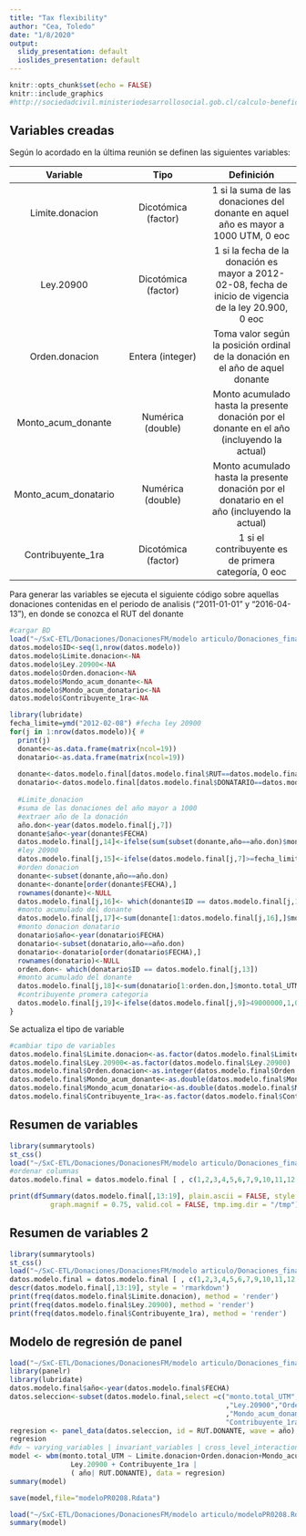 ```yaml
---
title: "Tax flexibility"
author: "Cea, Toledo"
date: "1/8/2020"
output:
  slidy_presentation: default
  ioslides_presentation: default
---
```


```r
knitr::opts_chunk$set(echo = FALSE)
knitr::include_graphics
#http://sociedadcivil.ministeriodesarrollosocial.gob.cl/calculo-beneficio-tributario/
```

## Variables creadas 

Según lo acordado en la última reunión se definen las siguientes variables:

| Variable 	| Tipo 	| Definición 	|
|:-:	|:-:	|:-:	|
| Limite.donacion 	| Dicotómica (factor) 	| 1 si la suma de las donaciones del donante en aquel año es mayor a 1000 UTM, 0 eoc 	|
| Ley.20900 	| Dicotómica (factor) 	| 1 si la fecha de la donación es mayor a 2012-02-08, fecha de inicio de vigencia de la ley 20.900, 0 eoc 	|
| Orden.donacion 	| Entera (integer) 	| Toma valor según la posición ordinal de la donación en el año de aquel donante 	|
| Monto_acum_donante 	| Numérica (double) 	| Monto acumulado hasta la presente donación por el donante en el año (incluyendo la actual) 	|
| Monto_acum_donatario 	| Numérica (double) 	| Monto acumulado hasta la presente donación por el donatario en el año (incluyendo la actual) 	|
| Contribuyente_1ra 	| Dicotómica (factor) 	| 1 si el contribuyente es de primera categoría, 0 eoc 	|

Para generar las variables se ejecuta el siguiente código sobre aquellas donaciones contenidas en el periodo de analisis ("2011-01-01" y "2016-04-13"), en donde se conozca el RUT del donante

```r
#cargar BD
load("~/SxC-ETL/Donaciones/DonacionesFM/modelo articulo/Donaciones_final_20julio.Rdata")
datos.modelo$ID<-seq(1,nrow(datos.modelo))
datos.modelo$Limite.donacion<-NA
datos.modelo$Ley.20900<-NA
datos.modelo$Orden.donacion<-NA
datos.modelo$Mondo_acum_donante<-NA
datos.modelo$Mondo_acum_donatario<-NA
datos.modelo$Contribuyente_1ra<-NA

library(lubridate)
fecha_limite=ymd("2012-02-08") #fecha ley 20900
for(j in 1:nrow(datos.modelo)){ #
  print(j)
  donante<-as.data.frame(matrix(ncol=19))
  donatario<-as.data.frame(matrix(ncol=19))
  
  donante<-datos.modelo.final[datos.modelo.final$RUT==datos.modelo.final[j,9],] #selección de df solo con las donaciones del donante
  donatario<-datos.modelo.final[datos.modelo.final$DONATARIO==datos.modelo.final[j,3],] #selección de df solo con donaciones a donatario
 
  #Limite_donacion
  #suma de las donaciones del año mayor a 1000
  #extraer año de la donación 
  año.don<-year(datos.modelo.final[j,7])
  donante$año<-year(donante$FECHA)
  datos.modelo.final[j,14]<-ifelse(sum(subset(donante,año==año.don)$monto.total_UTM,na.rm = TRUE)>1000 ,1,0) #si el monto total es mayor a 1000 entonces 1
  #ley 20900
  datos.modelo.final[j,15]<-ifelse(datos.modelo.final[j,7]>=fecha_limite,1,0) #si la fecha de la donación es dentro del periodo de la ley entonces 1
  #orden donacion 
  donante<-subset(donante,año==año.don)
  donante<-donante[order(donante$FECHA),]
  rownames(donante)<-NULL
  datos.modelo.final[j,16]<- which(donante$ID == datos.modelo.final[j,13]) #lugar/posición de la donación
  #monto acumulado del donante
  datos.modelo.final[j,17]<-sum(donante[1:datos.modelo.final[j,16],]$monto.total_UTM,na.rm = TRUE)
  #monto donacion donatario
  donatario$año<-year(donatario$FECHA)
  donatario<-subset(donatario,año==año.don)
  donatario<-donatario[order(donatario$FECHA),]
  rownames(donatario)<-NULL
  orden.don<- which(donatario$ID == datos.modelo.final[j,13])
  #monto acumulado del donante
  datos.modelo.final[j,18]<-sum(donatario[1:orden.don,]$monto.total_UTM,na.rm = TRUE)
  #contribuyente promera categoria
  datos.modelo.final[j,19]<-ifelse(datos.modelo.final[j,9]>49000000,1,0) #1 si es de primera categoria 
}


```

Se actualiza el tipo de variable 

```r
#cambiar tipo de variables 
datos.modelo.final$Limite.donacion<-as.factor(datos.modelo.final$Limite.donacion)
datos.modelo.final$Ley.20900<-as.factor(datos.modelo.final$Ley.20900)
datos.modelo.final$Orden.donacion<-as.integer(datos.modelo.final$Orden.donacion)
datos.modelo.final$Mondo_acum_donante<-as.double(datos.modelo.final$Mondo_acum_donante)
datos.modelo.final$Mondo_acum_donatario<-as.double(datos.modelo.final$Mondo_acum_donatario)
datos.modelo.final$Contribuyente_1ra<-as.factor(datos.modelo.final$Contribuyente_1ra)
```

## Resumen de variables

```r
library(summarytools)
st_css()
load("~/SxC-ETL/Donaciones/DonacionesFM/modelo articulo/Donaciones_final_0108_ver2.Rdata")
#ordenar columnas
datos.modelo.final = datos.modelo.final [ , c(1,2,3,4,5,6,7,9,10,11,12,13,8,14,15,16,17,18,19)]

print(dfSummary(datos.modelo.final[,13:19], plain.ascii = FALSE, style = "grid", 
          graph.magnif = 0.75, valid.col = FALSE, tmp.img.dir = "/tmp"), method = 'render',na.col=FALSE)


```
## Resumen de variables 2

```r
library(summarytools)
st_css()
load("~/SxC-ETL/Donaciones/DonacionesFM/modelo articulo/Donaciones_final_0108_ver2.Rdata")
datos.modelo.final = datos.modelo.final [ , c(1,2,3,4,5,6,7,9,10,11,12,13,8,14,15,16,17,18,19)]
descr(datos.modelo.final[,13:19], style = 'rmarkdown')
print(freq(datos.modelo.final$Limite.donacion), method = 'render')
print(freq(datos.modelo.final$Ley.20900), method = 'render')
print(freq(datos.modelo.final$Contribuyente_1ra), method = 'render')


```


## Modelo de regresión de panel

```r
load("~/SxC-ETL/Donaciones/DonacionesFM/modelo articulo/Donaciones_final_0108_ver2.Rdata")
library(panelr)
library(lubridate)
datos.modelo.final$año<-year(datos.modelo.final$FECHA)
datos.seleccion<-subset(datos.modelo.final,select =c("monto.total_UTM","RUT.DONANTE","año","Limite.donacion"
                                                     ,"Ley.20900","Orden.donacion"          
                                                     ,"Mondo_acum_donante","Mondo_acum_donatario",
                                                     "Contribuyente_1ra"))
regresion <- panel_data(datos.seleccion, id = RUT.DONANTE, wave = año)
regresion
#dv ~ varying_variables | invariant_variables | cross_level_interactions/random effects
model <- wbm(monto.total_UTM ~ Limite.donacion+Orden.donacion+Mondo_acum_donante+Mondo_acum_donatario |
               Ley.20900 + Contribuyente_1ra | 
               ( año| RUT.DONANTE), data = regresion)
summary(model)

save(model,file="modeloPR0208.Rdata")

```

```r

load("~/SxC-ETL/Donaciones/DonacionesFM/modelo articulo/modeloPR0208.Rdata")
summary(model)

```
